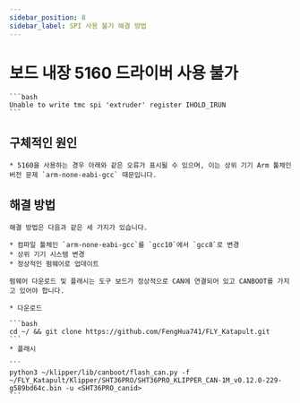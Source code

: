 ```yaml
---
sidebar_position: 8
sidebar_label: SPI 사용 불가 해결 방법
---
```


# 보드 내장 5160 드라이버 사용 불가

    ```bash
    Unable to write tmc spi 'extruder' register IHOLD_IRUN
    ```

## 구체적인 원인

    * 5160을 사용하는 경우 아래와 같은 오류가 표시될 수 있으며, 이는 상위 기기 Arm 툴체인 버전 문제 `arm-none-eabi-gcc` 때문입니다.

## 해결 방법
    해결 방법은 다음과 같은 세 가지가 있습니다.

    * 컴파일 툴체인 `arm-none-eabi-gcc`를 `gcc10`에서 `gcc8`로 변경
    * 상위 기기 시스템 변경
    * 정상적인 펌웨어로 업데이트

    펌웨어 다운로드 및 플래시는 도구 보드가 정상적으로 CAN에 연결되어 있고 CANBOOT를 가지고 있어야 합니다.

    * 다운로드

    ```bash
    cd ~/ && git clone https://github.com/FengHua741/FLY_Katapult.git
    ```
    * 플래시

    ```
    python3 ~/klipper/lib/canboot/flash_can.py -f ~/FLY_Katapult/Klipper/SHT36PRO/SHT36PRO_KLIPPER_CAN-1M_v0.12.0-229-g589bd64c.bin -u <SHT36PRO_canid>
    ```